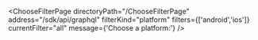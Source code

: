 


<ChooseFilterPage
    directoryPath="/ChooseFilterPage"
    address="/sdk/api/graphql"
    filterKind="platform"
    filters={['android','ios']}
    currentFilter="all"
    message={'Choose a platform:'}
/>
